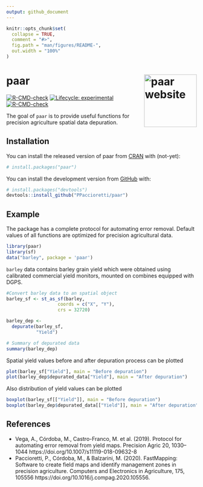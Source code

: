 ```yaml
---
output: github_document
---
```


<!-- README.md is generated from README.Rmd. Please edit that file -->

```r
knitr::opts_chunk$set(
  collapse = TRUE,
  comment = "#>",
  fig.path = "man/figures/README-",
  out.width = "100%"
)
```

# paar <a href="https://ppaccioretti.github.io/paar/"><img src="man/figures/logo.png" align="right" height="139" alt="paar website" /></a>


<!-- badges: start -->
[![R-CMD-check](https://github.com/PPaccioretti/paar/workflows/R-CMD-check/badge.svg)](https://github.com/PPaccioretti/paar/actions)
[![Lifecycle: experimental](https://img.shields.io/badge/lifecycle-experimental-orange.svg)](https://lifecycle.r-lib.org/articles/stages.html#experimental)
[![R-CMD-check](https://github.com/PPaccioretti/paar/actions/workflows/R-CMD-check.yaml/badge.svg)](https://github.com/PPaccioretti/paar/actions/workflows/R-CMD-check.yaml)
<!-- badges: end -->

The goal of `paar` is to provide useful functions for 
precision agriculture spatial data depuration. 

## Installation

You can install the released version of paar from [CRAN](https://CRAN.R-project.org) with (not-yet):

``` r
# install.packages("paar")
```
You can install the development version from [GitHub](https://github.com/PPaccioretti/paar) with:

``` r
# install.packages("devtools")
devtools::install_github("PPaccioretti/paar")
```

## Example

The package has a complete protocol for automating error removal. Default
values of all functions are optimized for precision agricultural data.

```r
library(paar)
library(sf)
data("barley", package = 'paar')
```

`barley` data contains barley grain yield which were obtained using calibrated commercial yield monitors, mounted on combines equipped with DGPS.

```r
#Convert barley data to an spatial object
barley_sf <- st_as_sf(barley,
                   coords = c("X", "Y"),
                   crs = 32720)

barley_dep <-
  depurate(barley_sf,
           "Yield")

# Summary of depurated data
summary(barley_dep)
```

Spatial yield values before and after depuration process can be plotted

```r
plot(barley_sf["Yield"], main = "Before depuration")
plot(barley_dep$depurated_data["Yield"], main = "After depuration")
```

Also distribution of yield values can be plotted

```r
boxplot(barley_sf[["Yield"]], main = "Before depuration")
boxplot(barley_dep$depurated_data[["Yield"]], main = "After depuration")
```


## References

- Vega, A., Córdoba, M., Castro-Franco, M. et al. (2019). Protocol for automating error removal from yield maps. Precision Agric 20, 1030–1044  https://doi.org/10.1007/s11119-018-09632-8
- Paccioretti, P., Córdoba, M., & Balzarini, M. (2020). FastMapping: Software to create field maps and identify management zones in precision agriculture. Computers and Electronics in Agriculture, 175, 105556 https://doi.org/10.1016/j.compag.2020.105556.



